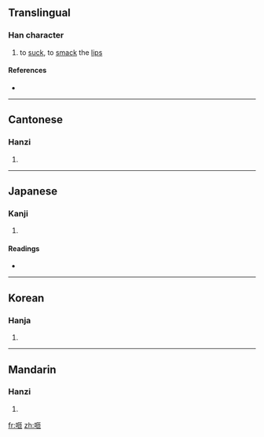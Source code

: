 ==Translingual==

===Han character===
{{Han char|rn=30|rad=口|as=05|sn=8|four=6101<sub>2</sub>|canj=口尸中月 (RSLB)}}

# to [[suck]], to [[smack]] the [[lips]]

====References====
* {{Han ref|kx=0184.050|dkj=03478|dj=0403.050|hdz=10599.010|uh=5482|ud=21634|bh=CBDF|bd=52191}}

----

==Cantonese==

===Hanzi===
{{yue-hanzi|jyut=|y=jaap3}}

# {{defn|Cantonese}}

----

==Japanese==

===Kanji===
{{ja-kanji|grade=|rs=口05}}

# {{defn|Japanese}}

====Readings====
* {{ja-readings|on=[[そう]] (sō)|kun=[[すう]] (suu)}}

----

==Korean==

===Hanja===
{{ko-hanja|hangeul=잡|rv=jap|mr=chap}}

# {{defn|Korean}}

----

==Mandarin==

===Hanzi===
{{cmn-hanzi|pin=[[zā]] ([[za1]])|wg=tsa<sup>1</sup>}}

# {{defn|Mandarin}}

[[fr:咂]]
[[zh:咂]]